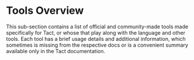 # Tools Overview


This sub-section contains a list of official and community-made tools made specifically for Tact, or whose that play along with the language and other tools. Each tool has a brief usage details and additional information, which sometimes is missing from the respective docs or is a convenient summary available only in the Tact documentation.

<Cards>
  <Cards.Card
    arrow
    title="Typescript"
    href="/ecosystem/tools/typescript"
  />
  <Cards.Card
    arrow
    title="Misti Static Analyzer"
    href="/ecosystem/tools/misti"
  />
  <Cards.Card
    arrow
    title="VS Code Extension"
    href="/ecosystem/tools/vscode"
  />
  <Cards.Card
    arrow
    title="JetBrains IDEs Plugin"
    href="/ecosystem/tools/jetbrains"
  />
</Cards>
